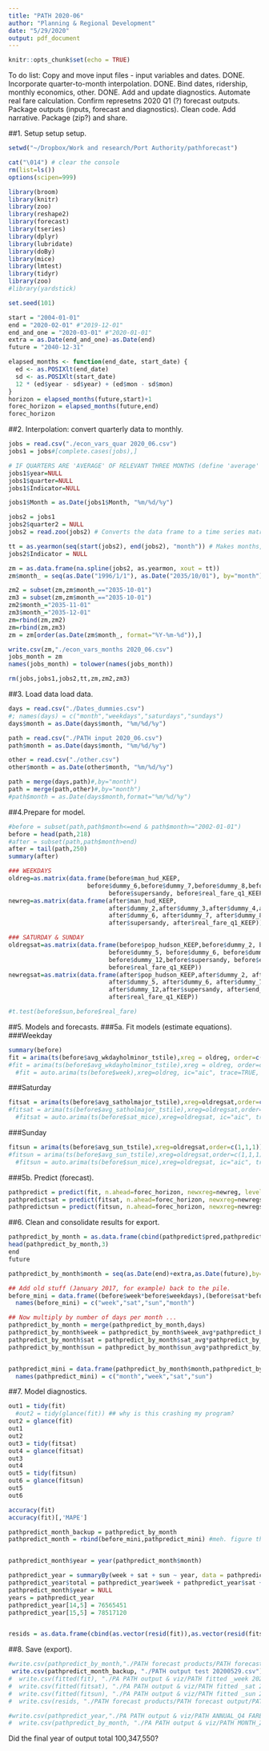 ```yaml
---
title: "PATH 2020-06"
author: "Planning & Regional Development"
date: "5/29/2020"
output: pdf_document
---
```


```r
knitr::opts_chunk$set(echo = TRUE)
```

To do list: 
Copy and move input files - input variables and dates. DONE. 
Incorporate quarter-to-month interpolation. DONE. 
Bind dates, ridership, monthly economics, other. DONE. 
Add and update diagnostics. 
Automate real fare calculation. 
Confirm represetns 2020 Q1 (?) forecast outputs. 
Package outputs (inputs, forecast and diagnostics). 
Clean code. 
Add narrative. 
Package (zip?) and share. 

##1. Setup setup setup.

```r
setwd("~/Dropbox/Work and research/Port Authority/pathforecast")

cat("\014") # clear the console 
rm(list=ls()) 
options(scipen=999) 

library(broom) 
library(knitr) 
library(zoo) 
library(reshape2) 
library(forecast) 
library(tseries) 
library(dplyr) 
library(lubridate) 
library(doBy) 
library(mice) 
library(lmtest) 
library(tidyr) 
library(zoo) 
#library(yardstick) 

set.seed(101) 

start = "2004-01-01" 
end = "2020-02-01" #"2019-12-01" 
end_and_one = "2020-03-01" #"2020-01-01" 
extra = as.Date(end_and_one)-as.Date(end) 
future = "2040-12-31" 

elapsed_months <- function(end_date, start_date) {
  ed <- as.POSIXlt(end_date) 
  sd <- as.POSIXlt(start_date) 
  12 * (ed$year - sd$year) + (ed$mon - sd$mon) 
}
horizon = elapsed_months(future,start)+1 
forec_horizon = elapsed_months(future,end) 
forec_horizon
```


##2. Interpolation: convert quarterly data to monthly. 

```r
jobs = read.csv("./econ_vars_quar 2020_06.csv") 
jobs1 = jobs#[complete.cases(jobs),] 

# IF QUARTERS ARE 'AVERAGE' OF RELEVANT THREE MONTHS (define 'average' later) 
jobs1$year=NULL 
jobs1$quarter=NULL 
jobs1$Indicator=NULL 

jobs1$Month = as.Date(jobs1$Month, "%m/%d/%y") 

jobs2 = jobs1 
jobs2$quarter2 = NULL 
jobs2 = read.zoo(jobs2) # Converts the data frame to a time series matrix 

tt = as.yearmon(seq(start(jobs2), end(jobs2), "month")) # Makes months, different format (unsure why needed) 
jobs2$Indicator = NULL 

zm = as.data.frame(na.spline(jobs2, as.yearmon, xout = tt)) 
zm$month_ = seq(as.Date("1996/1/1"), as.Date("2035/10/01"), by="month") # Add date 

zm2 = subset(zm,zm$month_=="2035-10-01") 
zm3 = subset(zm,zm$month_=="2035-10-01") 
zm2$month_="2035-11-01" 
zm3$month_="2035-12-01" 
zm=rbind(zm,zm2) 
zm=rbind(zm,zm3) 
zm = zm[order(as.Date(zm$month_, format="%Y-%m-%d")),] 

write.csv(zm,"./econ_vars_months 2020_06.csv") 
jobs_month = zm 
names(jobs_month) = tolower(names(jobs_month)) 

rm(jobs,jobs1,jobs2,tt,zm,zm2,zm3) 
```

##3. Load data load data.

```r
days = read.csv("./Dates_dummies.csv") 
#; names(days) = c("month","weekdays","saturdays","sundays") 
days$month = as.Date(days$month, "%m/%d/%y") 

path = read.csv("./PATH input 2020_06.csv") 
path$month = as.Date(days$month, "%m/%d/%y") 

other = read.csv("./other.csv") 
other$month = as.Date(other$month, "%m/%d/%y") 

path = merge(days,path)#,by="month") 
path = merge(path,other)#,by="month") 
#path$month = as.Date(days$month,format="%m/%d/%y") 
```


##4.Prepare for model.

```r
#before = subset(path,path$month<=end & path$month>="2002-01-01") 
before = head(path,218) 
#after = subset(path,path$month>end) 
after = tail(path,250) 
summary(after) 

### WEEKDAYS 
oldreg=as.matrix(data.frame(before$man_hud_KEEP,                             before$dummy_2,before$dummy_3,before$dummy_4,before$dummy_5,before$dum_911_base,
                      before$dummy_6,before$dummy_7,before$dummy_8,before$dummy_9,before$dummy_10,before$dummy_11,before$dummy_12,
                            before$supersandy, before$real_fare_q1_KEEP)) #real_fare_q4
newreg=as.matrix(data.frame(after$man_hud_KEEP, 
                            after$dummy_2,after$dummy_3,after$dummy_4,after$dummy_5, after$dum_911_base,
                            after$dummy_6, after$dummy_7, after$dummy_8, after$dummy_9, after$dummy_10, after$dummy_11, after$dummy_12,
                            after$supersandy, after$real_fare_q1_KEEP))

### SATURDAY & SUNDAY 
oldregsat=as.matrix(data.frame(before$pop_hudson_KEEP,before$dummy_2, before$dummy_3, before$dummy_4,before$dum_911_base,
                            before$dummy_5, before$dummy_6, before$dummy_7, before$dummy_8, before$dummy_9, before$dummy_10, before$dummy_11, 
                            before$dummy_12,before$supersandy, before$end_close,
                            before$real_fare_q1_KEEP))
newregsat=as.matrix(data.frame(after$pop_hudson_KEEP,after$dummy_2, after$dummy_3, after$dummy_4,after$dum_911_base,
                            after$dummy_5, after$dummy_6, after$dummy_7, after$dummy_8, after$dummy_9, after$dummy_10, after$dummy_11, 
                            after$dummy_12,after$supersandy, after$end_close,
                            after$real_fare_q1_KEEP)) 

#t.test(before$sun,before$real_fare) 
```

##5. Models and forecasts. 
###5a. Fit models (estimate equations). 
###Weekday
```r
summary(before) 
fit = arima(ts(before$avg_wkdayholminor_tstile),xreg = oldreg, order=c(0,0,1), include.mean=T)#method="CSS")# as of 2018-09 (1,0,1) before that (1,1,2)) 
#fit = arima(ts(before$avg_wkdayholminor_tstile),xreg = oldreg, order=c(0,0,1), include.mean=T)# as of 2018-09 (1,0,1) before that (1,1,2)) 
  #fit = auto.arima(ts(before$week),xreg=oldreg, ic="aic", trace=TRUE, allowdrift=FALSE)#,lambda=0, seasonal=TRUE)# 
```

###Saturday
```r
fitsat = arima(ts(before$avg_satholmajor_tstile),xreg=oldregsat,order=c(1,1,0))# as of 2018-09 (1,1,0) before that (1,0,2), method="CSS")# 
#fitsat = arima(ts(before$avg_satholmajor_tstile),xreg=oldregsat,order=c(1,1,0))# as of 2018-09 (1,1,0) before that (1,0,2), method="CSS")# 
  #fitsat = auto.arima(ts(before$sat_mice),xreg=oldregsat, ic="aic", trace=TRUE, allowdrift=FALSE ,lambda=0, seasonal=TRUE)# 
```

###Sunday
```r
fitsun = arima(ts(before$avg_sun_tstile),xreg=oldregsat,order=c(1,1,1))# as of 2018-09 (1,1,1) before that (1,0,2)) 
#fitsun = arima(ts(before$avg_sun_tstile),xreg=oldregsat,order=c(1,1,1))# as of 2018-09 (1,1,1) before that (1,0,2)) 
  #fitsun = auto.arima(ts(before$sun_mice),xreg=oldregsat, ic="aic", trace=TRUE, allowdrift=FALSE,lambda=0, seasonal=TRUE) 
```

###5b. Predict (forecast).
```r
pathpredict = predict(fit, n.ahead=forec_horizon, newxreg=newreg, level=95)#interval = "prediction", conf.level=.9) # predict 
pathpredictsat = predict(fitsat, n.ahead=forec_horizon, newxreg=newregsat) # predict 
pathpredictsun = predict(fitsun, n.ahead=forec_horizon, newxreg=newregsat) # predict 

```

##6. Clean and consolidate results for export. 

```r
pathpredict_by_month = as.data.frame(cbind(pathpredict$pred,pathpredictsat$pred,pathpredictsun$pred)); names(pathpredict_by_month) = c("week_avg","sat_avg","sun_avg") 
head(pathpredict_by_month,3) 
end 
future 

pathpredict_by_month$month = seq(as.Date(end)+extra,as.Date(future),by="mon") 

## Add old stuff (January 2017, for example) back to the pile. 
before_mini = data.frame((before$week*before$weekdays),(before$sat*before$saturdays),(before$sun*before$sundays),before$month) 
  names(before_mini) = c("week","sat","sun","month") 

## Now multiply by number of days per month ... 
pathpredict_by_month = merge(pathpredict_by_month,days) 
pathpredict_by_month$week = pathpredict_by_month$week_avg*pathpredict_by_month$weekdays 
pathpredict_by_month$sat = pathpredict_by_month$sat_avg*pathpredict_by_month$saturdays 
pathpredict_by_month$sun = pathpredict_by_month$sun_avg*pathpredict_by_month$sundays 


pathpredict_mini = data.frame(pathpredict_by_month$month,pathpredict_by_month$week,pathpredict_by_month$sat,pathpredict_by_month$sun) 
  names(pathpredict_mini) = c("month","week","sat","sun") 

```

##7. Model diagnostics. 

```r
  
out1 = tidy(fit) 
  #out2 = tidy(glance(fit)) ## why is this crashing my program? 
out2 = glance(fit) 
out1  
out2 
out3 = tidy(fitsat) 
out4 = glance(fitsat)
out3
out4 
out5 = tidy(fitsun) 
out6 = glance(fitsun)
out5 
out6 

accuracy(fit) 
accuracy(fit)[,'MAPE'] 

pathpredict_month_backup = pathpredict_by_month 
pathpredict_month = rbind(before_mini,pathpredict_mini) #meh. figure this out later


pathpredict_month$year = year(pathpredict_month$month) 

pathpredict_year = summaryBy(week + sat + sun ~ year, data = pathpredict_month, FUN = sum); names(pathpredict_year) = c("year","week","sat","sun")
pathpredict_year$total = pathpredict_year$week + pathpredict_year$sat + pathpredict_year$sun 
pathpredict_month$year = NULL 
years = pathpredict_year 
pathpredict_year[14,5] = 76565451 
pathpredict_year[15,5] = 78517120 


resids = as.data.frame(cbind(as.vector(resid(fit)),as.vector(resid(fitsat)),as.vector(resid(fitsun)))) 
```

##8. Save (export).

```r
#write.csv(pathpredict_by_month,"./PATH forecast products/PATH forecast output/PATH q2/PATH month_ 20190506.csv")
 write.csv(pathpredict_month_backup, "./PATH output test 20200529.csv") 
#  write.csv(fitted(fit), "./PA PATH output & viz/PATH fitted _week 2020q1.csv") 
#  write.csv(fitted(fitsat), "./PA PATH output & viz/PATH fitted _sat 2020q1.csv") 
#  write.csv(fitted(fitsun), "./PA PATH output & viz/PATH fitted _sun 2020q1.csv") 
#  write.csv(resids, "./PATH forecast products/PATH forecast output/PATH q2/PATH residuals _nodummy 2019q2.csv")

#write.csv(pathpredict_year,"./PA PATH output & viz/PATH ANNUAL_Q4 FARE TRNSTL RIDERS PESS.csv") 
#  write.csv(pathpredict_by_month, "./PA PATH output & viz/PATH MONTH_2020Q1.csv") 

```

Did the final year of output total 100,347,550? 
